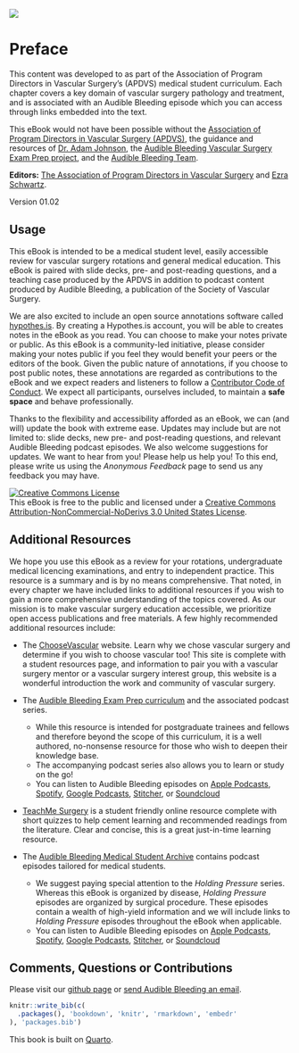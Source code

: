 ![](images/apdvsbanner.png)

# Preface {.unnumbered}

This content was developed to as part of the Association of Program Directors in Vascular Surgery's (APDVS) medical student curriculum. Each chapter covers a key domain of vascular surgery pathology and treatment, and is associated with an Audible Bleeding episode which you can access through links embedded into the text.

This eBook would not have been possible without the [Association of Program Directors in Vascular Surgery (APDVS)](https://vascular.org/apdvs), the guidance and resources of [Dr. Adam Johnson](https://twitter.com/Adam_mdmph), the [Audible Bleeding Vascular Surgery Exam Prep project](https://adam-mdmph.quarto.pub/vascular-surgery-exam-prep/), and the [Audible Bleeding Team](https://www.audiblebleeding.com/about-1/).

**Editors:** [The Association of Program Directors in Vascular Surgery](https://vascular.org/apdvs) and [Ezra Schwartz](https://twitter.com/EzraSchwartz10).

Version 01.02

## Usage

This eBook is intended to be a medical student level, easily accessible review for vascular surgery rotations and general medical education. This eBook is paired with slide decks, pre- and post-reading questions, and a teaching case produced by the APDVS in addition to podcast content produced by Audible Bleeding, a publication of the Society of Vascular Surgery.

We are also excited to include an open source annotations software called [hypothes.is](https://web.hypothes.is). By creating a Hypothes.is account, you will be able to creates notes in the eBook as you read. You can choose to make your notes private or public. As this eBook is a community-led initiative, please consider making your notes public if you feel they would benefit your peers or the editors of the book. Given the public nature of annotations, if you choose to post public notes, these annotations are regarded as contributions to the eBook and we expect readers and listeners to follow a [Contributor Code of Conduct](https://www.contributor-covenant.org/version/2/0/code_of_conduct/). We expect all participants, ourselves included, to maintain a **safe space** and behave professionally.

Thanks to the flexibility and accessibility afforded as an eBook, we can (and will) update the book with extreme ease. Updates may include but are not limited to: slide decks, new pre- and post-reading questions, and relevant Audible Bleeding podcast episodes. We also welcome suggestions for updates. We want to hear from you! Please help us help you! To this end, please write us using the *Anonymous Feedback* page to send us any feedback you may have.

<a rel="license" href="http://creativecommons.org/licenses/by-nc-nd/3.0/us/"><img src="https://i.creativecommons.org/l/by-nc-nd/3.0/us/88x31.png" alt="Creative Commons License" style="border-width:0"/></a><br />This eBook is free to the public and licensed under a <a rel="license" href="http://creativecommons.org/licenses/by-nc-nd/3.0/us/">Creative Commons Attribution-NonCommercial-NoDerivs 3.0 United States License</a>.

## Additional Resources

We hope you use this eBook as a review for your rotations, undergraduate medical licencing examinations, and entry to independent practice. This resource is a summary and is by no means comprehensive. That noted, in every chapter we have included links to additional resources if you wish to gain a more comprehensive understanding of the topics covered. As our mission is to make vascular surgery education accessible, we prioritize open access publications and free materials. A few highly recommended additional resources include:

-   The [ChooseVascular](https://choosevascular.com/) website. Learn why we chose vascular surgery and determine if you wish to choose vascular too! This site is complete with a student resources page, and information to pair you with a vascular surgery mentor or a vascular surgery interest group, this website is a wonderful introduction the work and community of vascular surgery.

-   The [Audible Bleeding Exam Prep curriculum](https://adam-mdmph.quarto.pub/vascular-surgery-exam-prep/) and the associated podcast series.

    -   While this resource is intended for postgraduate trainees and fellows and therefore beyond the scope of this curriculum, it is a well authored, no-nonsense resource for those who wish to deepen their knowledge base.
    -   The accompanying podcast series also allows you to learn or study on the go!
    -   You can listen to Audible Bleeding episodes on [Apple Podcasts](https://podcasts.apple.com/us/podcast/audible-bleeding/id1440614377), [Spotify](https://open.spotify.com/show/5EPvNmAGD38OCNB68rXBaJ), [Google Podcasts](https://podcasts.google.com/search/audible%20bleeding), [Stitcher](https://www.stitcher.com/show/audible-bleeding), or [Soundcloud](https://soundcloud.com/user-868527834)

-   [TeachMe Surgery](https://teachmesurgery.com/vascular/) is a student friendly online resource complete with short quizzes to help cement learning and recommended readings from the literature. Clear and concise, this is a great just-in-time learning resource.

-   The [Audible Bleeding Medical Student Archive](https://www.audiblebleeding.com/episodes-1/?tag=Medical+Student) contains podcast episodes tailored for medical students.

    -   We suggest paying special attention to the *Holding Pressure* series. Whereas this eBook is organized by disease, *Holding Pressure* episodes are organized by surgical procedure. These episodes contain a wealth of high-yield information and we will include links to *Holding Pressure* episodes throughout the eBook when applicable.
    -   You can listen to Audible Bleeding episodes on [Apple Podcasts](https://podcasts.apple.com/us/podcast/audible-bleeding/id1440614377), [Spotify](https://open.spotify.com/show/5EPvNmAGD38OCNB68rXBaJ), [Google Podcasts](https://podcasts.google.com/search/audible%20bleeding), [Stitcher](https://www.stitcher.com/show/audible-bleeding), or [Soundcloud](https://soundcloud.com/user-868527834)

## Comments, Questions or Contributions

Please visit our [github page](https://github.com/ezraschwartzMD/apdvs_book) or [send Audible Bleeding an email](mailto:audiblebleeding@vascularsociety.org).

```r
knitr::write_bib(c(
  .packages(), 'bookdown', 'knitr', 'rmarkdown', 'embedr'
), 'packages.bib')
```

This book is built on [Quarto](https://quarto.org).
